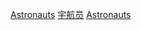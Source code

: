 {{Commonscat|Astronauts by country}}
{{Categories by country|nocat}}

[[Category:各國職業人物|Astronauts]]
[[Category:宇航员|]]
[[Category:按國籍分類|Astronauts]]